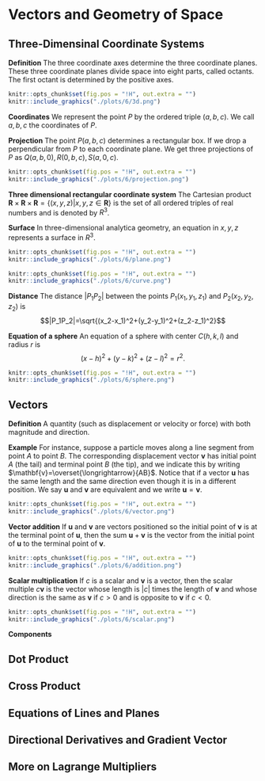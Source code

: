 # Vectors and Geometry of Space

## Three-Dimensinal Coordinate Systems 

**Definition** The three coordinate axes determine the three coordinate planes. These three coordinate planes divide space into eight parts, called octants. 
The first octant is determined by the positive axes.
```r
knitr::opts_chunk$set(fig.pos = "!H", out.extra = "")
knitr::include_graphics("./plots/6/3d.png")
```

**Coordinates** We represent the point $P$ by the ordered triple $(a,b,c)$. We call $a, b, c$ the coordinates of $P$.

**Projection** The point $P(a,b,c)$ determines a rectangular box. If we drop a perpendicular from $P$ to each coordinate plane. We get three projections of $P$ as $Q(a,b,0), R(0,b,c), S(a,0,c)$.
```r
knitr::opts_chunk$set(fig.pos = "!H", out.extra = "")
knitr::include_graphics("./plots/6/projection.png")
```

**Three dimensional rectangular coordinate system** The Cartesian product $\mathbf{R}\times\mathbf{R}\times\mathbf{R}=\{(x,y,z)|x,y,z\in\mathbf{R}\}$ is the set of all ordered triples of real numbers and is denoted by $R^3$.

**Surface** In three-dimensional analytica geometry, an equation in $x,y,z$ represents a surface in $R^3$.
```r
knitr::opts_chunk$set(fig.pos = "!H", out.extra = "")
knitr::include_graphics("./plots/6/plane.png")
```

```r
knitr::opts_chunk$set(fig.pos = "!H", out.extra = "")
knitr::include_graphics("./plots/6/curve.png")
```

**Distance** The distance $|P_1P_2|$ between the points $P_1(x_1,y_1,z_1)$ and $P_2(x_2,y_2,z_2)$ is 
$$|P_1P_2|=\sqrt{(x_2-x_1)^2+(y_2-y_1)^2+(z_2-z_1)^2}$$

**Equation of a sphere** An equation of a sphere with center $C(h,k,l)$ and radius $r$ is 
$$(x-h)^2+(y-k)^2+(z-l)^2=r^2.$$


```r
knitr::opts_chunk$set(fig.pos = "!H", out.extra = "")
knitr::include_graphics("./plots/6/sphere.png")
```

## Vectors

**Definition** A quantity (such as displacement or velocity or force) with both magnitude and direction. 

**Example** For instance, suppose a particle moves along a line segment from point $A$ to point $B$. The corresponding displacement vector $\mathbf{v}$ has initial point $A$ (the tail) and terminal point $B$ (the tip), and we indicate this by writing $\mathbf{v}=\overset{\longrightarrow}{AB}$. Notice that if a vector $\mathbf{u}$ has the same length and the same direction even though it is in a different position. We say $\mathbf{u}$ and $\mathbf{v}$ are equivalent and we write $\mathbf{u}=\mathbf{v}$.
```r
knitr::opts_chunk$set(fig.pos = "!H", out.extra = "")
knitr::include_graphics("./plots/6/vector.png")
```

**Vector addition** If $\mathbf{u}$ and $\mathbf{v}$ are vectors positioned so the initial point of $\mathbf{v}$ is at the terminal point of $\mathbf{u}$, then the sum $\mathbf{u}+\mathbf{v}$  is the vector from the initial point of $\mathbf{u}$  to the terminal point of $\mathbf{v}$.
```r
knitr::opts_chunk$set(fig.pos = "!H", out.extra = "")
knitr::include_graphics("./plots/6/addition.png")
```

**Scalar multiplication** If $c$ is a scalar and $\mathbf{v}$ is a vector, then the scalar multiple $c\mathbf{v}$ is the vector whose length is $|c|$ times the length of $\mathbf{v}$ and whose direction is the same as $\mathbf{v}$ if $c>0$ and is opposite to $\mathbf{v}$ if $c<0$.
```r
knitr::opts_chunk$set(fig.pos = "!H", out.extra = "")
knitr::include_graphics("./plots/6/scalar.png")
```

**Components** 


## Dot Product

## Cross Product

## Equations of Lines and Planes

## Directional Derivatives and  Gradient Vector

## More on Lagrange Multipliers





